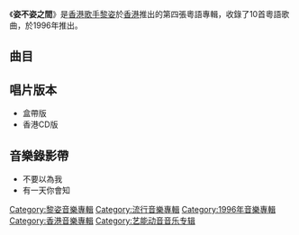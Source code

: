 {{Album infobox | 
|  Name        = 姿不姿之間
|  Type        = [[專輯|專輯]]
|  Artist      = [[黎姿|黎姿]]
|  Cover       = Among Gigi.jpg
|  Released    = 1996年
|  Recorded    = 1996年
|  Genre       = [[粵語流行音樂|粵語流行音樂]]
|  Length      = 38:31
|  Label       = [[藝能動音|藝能動音]]製作<br>[[索尼音樂娛樂_(香港)|BMG]]發行
|  Last album  = [[聽話|聽話]]<br>（1995）
|  This album  = '''姿不姿之間'''<br>（1996）
|  Next album  = [[旅行_(專輯)|旅行]]<br>（1996）
}}

《'''姿不姿之間'''》是[[香港|香港]][[歌手|歌手]][[黎姿|黎姿]]於[[香港|香港]]推出的第四張粵語專輯，收錄了10首粵語歌曲，於1996年推出。

== 曲目 ==
{{tracklist
| headline = 
| total_length = 38:31
| title_width = 16%

| title1 = 不要以為我
| music1 = [[周禮茂|周禮茂]]<br>[[劉永堅|劉永堅]]
| lyrics1 = 周禮茂
| arranger1 = [[劉祖德|劉祖德]]
| producer1 = 周禮茂
| longnote1 = '''第一主打'''
| length1 = 3:23

| title2 = 雙子跌落天秤
| music2 = [[雷頌德|雷頌德]]
| lyrics2 = 周禮茂
| arranger2 = 雷頌德
| producer2 = 周禮茂
| longnote2 = 
| length2 = 3:37

| title3 = 小心眼
| music3 = [[蔡議樟|蔡議樟]]
| lyrics3 = [[林夕|林夕]]
| arranger3 = [[鮑比達|鮑比達]]
| producer3 = 周禮茂<br>蔡議樟
| longnote3 =  '''第三主打'''<br>改編自[[Girl_Friends|Girl Friends]]的《愛真花心思》
| length3 = 3:33

| title4 = 如果
| music4 = [[彭學斌|彭學斌]]
| lyrics4 = [[張美賢|張美賢]]
| arranger4 = [[屠穎|屠穎]]
| producer4 = 周禮茂<br>[[林利南|林利南]]
| longnote4 = 《假如》粵語版
| length4 = 4:13

| title5 = 不能沒愛戀
| music5 = [[潘芳烈|潘芳烈]]
| lyrics5 = 張美賢
| arranger5 = 屠穎
| producer5 = 周禮茂<br>蔡議樟
| longnote5 = 改編自Girl Friends的《一個人的生活》
| length5 = 4:24

| title6 = 有一天你會知
| music6 = 劉永堅
| lyrics6 = 張美賢
| arranger6 = [[陳志康_(音樂人)|陳志康]]
| producer6 = 周禮茂
| longnote6 = '''第二主打'''<br>
| length6 = 4:31

| title7 = 祇想愛多一次
| music7 = [[侯志堅|侯志堅]]
| lyrics7 = [[潘源良|潘源良]]
| arranger7 = 侯志堅
| producer7 = 周禮茂<br>蔡議樟
| longnote7 = 改編自Girl Friends的《不知所措》
| length7 = 3:51

| title8 = 午後天邊
| music8 = 周禮茂
| lyrics8 = 潘源良
| arranger8 = 劉永堅
| producer8 = 周禮茂
| longnote8 = 
| length8 = 3:24

| title9 = 夢自由
| music9 = [[涂惠元|-{涂}-惠元]]
| lyrics9 = 周禮茂
| arranger9 = -{涂}-惠元
| producer9 = 周禮茂<br>-{涂}-惠元
| longnote9 = 改編自Girl Friends的《尚介水的姑娘》
| length9 = 4:03

| title10 = 以為我不要
| music10 = 周禮茂<br>劉永堅
| lyrics10 = 周禮茂
| arranger10 = 劉永堅
| producer10 = 周禮茂
| longnote10 = 《不要以為我》同曲異詞作品
| length10 = 3:29
}}

== 唱片版本 ==
* 盒帶版
* 香港CD版

==音樂錄影帶==
*不要以為我
*有一天你會知


[[Category:黎姿音樂專輯|Category:黎姿音樂專輯]]
[[Category:流行音樂專輯|Category:流行音樂專輯]]
[[Category:1996年音樂專輯|Category:1996年音樂專輯]]
[[Category:香港音樂專輯|Category:香港音樂專輯]]
[[Category:艺能动音音乐专辑|Category:艺能动音音乐专辑]]
